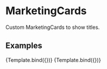 

<Meta title="Design System/MarketingCard" component={MarketingCard} />

# MarketingCards

Custom MarketingCards to show titles.

## Examples


<Canvas>
  <Story
    name="Light Mode"
    args={{
      title: "New Partnership",
      description:
        "I'm baby shoreditch portland pug wayfarers air plant iceland. Plaid chia organic.",
      imgUrl: "https://i.pravatar.cc/150?img=2",
    }}
  >
    {Template.bind({})}
  </Story>
  <Story
    name="Dark Mode"
    parameters={{ backgrounds: { default: "dark" } }}
    args={{
      title: "New Partnership",
      description:
        "I'm baby shoreditch portland pug wayfarers air plant iceland. Plaid chia organic.",
      imgUrl: "https://i.pravatar.cc/150?img=2",
    }}
  >
    {Template.bind({})}
  </Story>
</Canvas>

